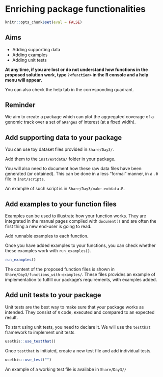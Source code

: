 # Enriching package functionalities

```r
knitr::opts_chunk$set(eval = FALSE)
```

::: {.callout-note icon='true'}

## Aims 

- Adding supporting data
- Adding examples
- Adding unit tests

:::

::: {.callout-tip icon='true'}

**At any time, if you are lost or do not understand how functions in the**
**proposed solution work, type `?<function>` in the R console **
**and a help menu will appear.** 

You can also check the help tab in the corresponding quadrant. 

:::

::: {.callout-tip icon='true'}

## Reminder

We aim to create a package which can plot the aggregated coverage of a genomic
track over a set of `GRanges` of interest (at a fixed width).

:::

## Add supporting data to your package 

You can use toy dataset files provided in `Share/Day3/`. 

::: {.callout-question .icon .callout-note}

Add them to the `inst/extdata/` folder in your package. 

:::


You will also need to document how these raw data files have been 
generated (or obtained). This can be done in a less "formal" manner, in a 
`.R` file in `inst/scripts`. 

::: {.callout-tip icon='true'}

An example of such script is in `Share/Day3/make-extdata.R`. 

:::

## Add examples to your function files

Examples can be used to illustrate how your function works. They are 
integrated in the manual pages compiled with `document()` and are often 
the first thing a new end-user is going to read. 

::: {.callout-question .icon .callout-note}

Add runnable examples to each function. 

:::

Once you have added examples to your functions, you can check whether these
examples work with `run_examples()`. 

```r
run_examples()
```

::: {.callout-tip icon='true'}

The content of the proposed function files is shown 
in `Share/Day3/functions_with-examples/`. These files provides an 
example of implementation to fulfill our package's requirements, 
with examples added.

:::

## Add unit tests to your package

Unit tests are the best way to make sure that your package works as intended. 
They consist of `R` code, executed and compared to an expected result. 

To start using unit tests, you need to declare it. We will use the `testthat` 
framework to implement unit tests. 

```r
usethis::use_testthat()
```

::: {.callout-question .icon .callout-note}

Once `testthat` is initiated, create a new test file and add individual tests. 

::: {.callout-answer .icon .callout-note collapse=true}

```r
usethis::use_test("")
```

:::

:::

::: {.callout-tip icon='true'}

An example of a working test file is availabe in `Share/Day3//`

:::
